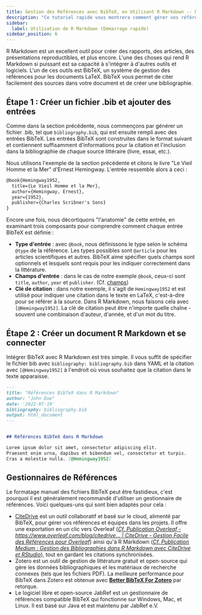 ```yaml
---
title: Gestion des Références avec BibTeX, en Utilisant R Markdown -- Un Guide Rapide  
description: "Ce tutoriel rapide vous montrera comment gérer vos références en utilisant BibTeX. BibTeX est un logiciel de gestion des références qui vous permet de stocker et organiser vos références dans un format simple et facile à utiliser."  
sidebar:  
  label: Utilisation de R Markdown (Démarrage rapide)  
sidebar_position: 6  
---
```



R Markdown est un excellent outil pour créer des rapports, des articles, des présentations reproductibles, et plus encore. L'une des choses qui rend R Markdown si puissant est sa capacité à s'intégrer à d'autres outils et logiciels. L'un de ces outils est BibTeX, un système de gestion des références pour les documents LaTeX. BibTeX vous permet de citer facilement des sources dans votre document et de créer une bibliographie.

<CiteDrive />

## Étape 1 : Créer un fichier .bib et ajouter des entrées

Comme dans la section précédente, nous commençons par générer un fichier .bib, tel que `bibliography.bib`, qui est ensuite rempli avec des entrées BibTeX.
Les entrées BibTeX sont construites dans le format suivant et contiennent suffisamment d'informations pour la citation et l'inclusion dans la bibliographie de chaque source littéraire (livre, essai, etc.).

Nous utilisons l'exemple de la section précédente et citons le livre "Le Vieil Homme et la Mer" d'Ernest Hemingway. L'entrée ressemble alors à ceci :

```latex
@book{Hemingway1952,
  title={Le Vieil Homme et la Mer},
  author={Hemingway, Ernest},
  year={1952},
  publisher={Charles Scribner's Sons}
}
```

Encore une fois, nous décortiquons "l'anatomie" de cette entrée, en examinant trois composants pour comprendre comment chaque entrée BibTeX est définie :

* **Type d'entrée** : avec `@book`, nous définissons le type selon le schéma `@type` de la référence. Les types possibles sont `@article` pour les articles scientifiques et autres. BibTeX aime spécifier quels champs sont optionnels et lesquels sont requis pour les indiquer correctement dans la littérature.
* **Champs d'entrée** : dans le cas de notre exemple `@book`, ceux-ci sont `title`, `author`, `year` et `publisher`. (Cf. [champs](./fields))
* **Clé de citation** : dans notre exemple, il s'agit de `Hemingway1952` et est utilisé pour indiquer une citation dans le texte en LaTeX, c'est-à-dire pour se référer à la source. Dans R Markdown, nous faisons cela avec `[@Hemingway1952]`. La clé de citation peut être n'importe quelle chaîne - souvent une combinaison d'auteur, d'année, et d'un mot du titre.

## Étape 2 : Créer un document R Markdown et se connecter

Intégrer BibTeX avec R Markdown est très simple. Il vous suffit de spécifier le fichier bib avec `bibliography: bibliography.bib` dans YAML et la citation avec `[@Hemingway1952]` à l'endroit où vous souhaitez que la citation dans le texte apparaisse.

```md
---
title: "Références BibTeX dans R Markdown"
author: "John Doe"
date: '2022-07-19'
bibliography: bibliography.bib
output: html_document
---


## Références BibTeX dans R Markdown

Lorem ipsum dolor sit amet, consectetur adipiscing elit.
Praesent enim urna, dapibus et bibendum vel, consectetur et turpis.
Cras a molestie nulla. [@Hemingway1952]


```

## Gestionnaires de Références

Le formatage manuel des fichiers BibTeX peut être fastidieux, c'est pourquoi il est généralement recommandé d'utiliser un gestionnaire de références. Voici quelques-uns qui sont bien adaptés pour cela :

* [CiteDrive](https://www.citedrive.com/) est un outil collaboratif et basé sur le cloud, alimenté par BibTeX, pour gérer vos références et équipes dans les projets. Il offre une exportation en un clic vers Overleaf ([*Cf. Publication Overleaf - https://www.overleaf.com/blog/citedrive... | CiteDrive - Gestion Facile des Références pour Overleaf*](https://www.overleaf.com/blog/citedrive-easy-reference-management-for-overleaf)) ainsi qu'à R Markdown ([*Cf. Publication Medium : Gestion des Bibliographies dans R Markdown avec CiteDrive et RStudio*](https://citedrive.medium.com/bibliography-management-in-r-markdown-with-citedrive-and-rstudio-2585699dd619)), tout en gardant les citations synchronisées.
* Zotero est un outil de gestion de littérature gratuit et open-source qui gère les données bibliographiques et les matériaux de recherche connexes (tels que les fichiers PDF). La meilleure performance pour BibTeX dans Zotero est obtenue avec **[Better BibTeX For Zotero](https://retorque.re/zotero-better-bibtex/)** par retorque.
* Le logiciel libre et open-source JabRef est un gestionnaire de références compatible BibTeX qui fonctionne sur Windows, Mac, et Linux. Il est basé sur Java et est maintenu par JabRef e.V.
